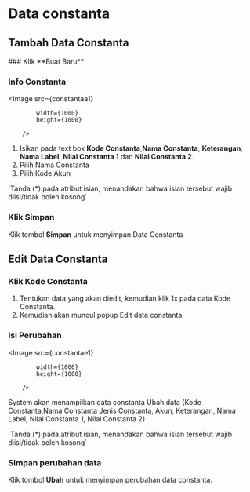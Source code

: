 


# Data constanta

## Tambah Data Constanta

<Steps>
### Klik **Buat Baru**

### Info Constanta

<Image
            src={constantaa1}
            
            width={1000}
            height={1000}
                
        />

1. Isikan pada text box **Kode Constanta**,**Nama Constanta**, **Keterangan**, **Nama Label**, **Nilai Constanta 1** dan **Nilai Constanta 2**.
2. Pilih Nama Constanta
3. Pilih Kode Akun

<Callout type="info" emoji="ℹ️">
    `Tanda (*) pada atribut isian, menandakan bahwa isian tersebut wajib diisi/tidak boleh kosong`
</Callout>

### Klik Simpan

Klik tombol **Simpan** untuk menyimpan Data Constanta
</Steps>

## Edit Data Constanta

<Steps>

### Klik Kode Constanta
1. Tentukan data yang akan diedit, kemudian klik 1x pada data Kode Constanta.
2. Kemudian akan muncul popup Edit data constanta

### Isi Perubahan

<Image
            src={constantae1}
            
            width={1000}
            height={1000}
                
        />

System akan menampilkan data constanta Ubah data (Kode Constanta,Nama Constanta
Jenis Constanta, Akun, Keterangan, Nama Label, Nilai
Constanta 1, Nilai Constanta 2)

<Callout type="info" emoji="ℹ️">
    `Tanda (*) pada atribut isian, menandakan bahwa isian tersebut wajib diisi/tidak boleh kosong`
</Callout>

### Simpan perubahan data
Klik tombol **Ubah** untuk menyimpan perubahan data constanta.
</Steps>